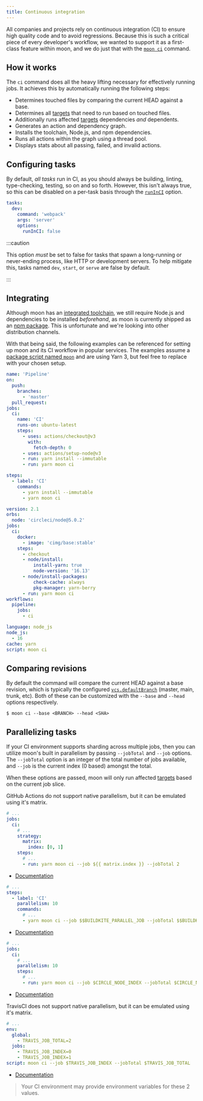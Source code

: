```yaml
---
title: Continuous integration
---
```



All companies and projects rely on continuous integration (CI) to ensure high quality code and to
avoid regressions. Because this is such a critical piece of every developer's workflow, we wanted to
support it as a first-class feature within moon, and we do just that with the
[`moon ci`](../commands/ci) command.

## How it works

The `ci` command does all the heavy lifting necessary for effectively running jobs. It achieves this
by automatically running the following steps:

- Determines touched files by comparing the current HEAD against a base.
- Determines all [targets](../concepts/target) that need to run based on touched files.
- Additionally runs affected [targets](../concepts/target) dependencies _and_ dependents.
- Generates an action and dependency graph.
- Installs the toolchain, Node.js, and npm dependencies.
- Runs all actions within the graph using a thread pool.
- Displays stats about all passing, failed, and invalid actions.

## Configuring tasks

By default, _all tasks_ run in CI, as you should always be building, linting, type-checking,
testing, so on and so forth. However, this isn't always true, so this can be disabled on a per-task
basis through the [`runInCI`](../config/project#runinci) option.

```yaml
tasks:
  dev:
    command: 'webpack'
    args: 'server'
    options:
      runInCI: false
```

:::caution

This option _must_ be set to false for tasks that spawn a long-running or never-ending process, like
HTTP or development servers. To help mitigate this, tasks named `dev`, `start`, or `serve` are false
by default.

:::

## Integrating

Although moon has an [integrated toolchain](../concepts/toolchain), we still require Node.js and
dependencies to be installed _beforehand_, as moon is currently shipped as an
[npm package](https://www.npmjs.com/package/@moonrepo/cli). This is unfortunate and we're looking
into other distribution channels.

With that being said, the following examples can be referenced for setting up moon and its CI
workflow in popular services. The examples assume a
[package script named `moon`](../install#adding-a-package-script) and are using Yarn 3, but feel
free to replace with your chosen setup.

<Tabs groupId="ci-env">
<TabItem value="github" label="GitHub">

```yaml title=".github/workflows/ci.yml"
name: 'Pipeline'
on:
  push:
    branches:
      - 'master'
  pull_request:
jobs:
  ci:
    name: 'CI'
    runs-on: ubuntu-latest
    steps:
      - uses: actions/checkout@v3
        with:
          fetch-depth: 0
      - uses: actions/setup-node@v3
      - run: yarn install --immutable
      - run: yarn moon ci
```

</TabItem>
<TabItem value="buildkite" label="Buildkite">

```yaml title=".buildkite/pipeline.yml"
steps:
  - label: 'CI'
    commands:
      - yarn install --immutable
      - yarn moon ci
```

</TabItem>
<TabItem value="circleci" label="CircleCI">

```yaml title=".circleci/config.yml"
version: 2.1
orbs:
  node: 'circleci/node@5.0.2'
jobs:
  ci:
    docker:
      - image: 'cimg/base:stable'
    steps:
      - checkout
      - node/install:
          install-yarn: true
          node-version: '16.13'
      - node/install-packages:
          check-cache: always
          pkg-manager: yarn-berry
      - run: yarn moon ci
workflows:
  pipeline:
    jobs:
      - ci
```

</TabItem>
<TabItem value="travisci" label="TravisCI">

```yaml title=".travis.yml"
language: node_js
node_js:
  - 16
cache: yarn
script: moon ci
```

</TabItem>
</Tabs>

## Comparing revisions

By default the command will compare the current HEAD against a base revision, which is typically the
configured [`vcs.defaultBranch`](../config/workspace#defaultbranch) (master, main, trunk, etc). Both
of these can be customized with the `--base` and `--head` options respectively.

```shell
$ moon ci --base <BRANCH> --head <SHA>
```

## Parallelizing tasks

If your CI environment supports sharding across multiple jobs, then you can utilize moon's built in
parallelism by passing `--jobTotal` and `--job` options. The `--jobTotal` option is an integer of
the total number of jobs available, and `--job` is the current index (0 based) amongst the total.

When these options are passed, moon will only run affected [targets](../concepts/target) based on
the current job slice.

<Tabs groupId="ci-env">
<TabItem value="github" label="GitHub">

GitHub Actions do not support native parallelism, but it can be emulated using it's matrix.

```yaml title=".github/workflows/ci.yml"
# ...
jobs:
  ci:
    # ...
    strategy:
      matrix:
        index: [0, 1]
    steps:
      # ...
      - run: yarn moon ci --job ${{ matrix.index }} --jobTotal 2
```

- [Documentation](https://docs.github.com/en/actions/using-jobs/using-a-matrix-for-your-jobs)

</TabItem>
<TabItem value="buildkite" label="Buildkite">

```yaml title=".buildkite/pipeline.yml"
# ...
steps:
  - label: 'CI'
    parallelism: 10
    commands:
      # ...
      - yarn moon ci --job $$BUILDKITE_PARALLEL_JOB --jobTotal $$BUILDKITE_PARALLEL_JOB_COUNT
```

- [Documentation](https://buildkite.com/docs/tutorials/parallel-builds#parallel-jobs)

</TabItem>
<TabItem value="circleci" label="CircleCI">

```yaml title=".circleci/config.yml"
# ...
jobs:
  ci:
    # ...
    parallelism: 10
    steps:
      # ...
      - run: yarn moon ci --job $CIRCLE_NODE_INDEX --jobTotal $CIRCLE_NODE_TOTAL
```

- [Documentation](https://circleci.com/docs/2.0/parallelism-faster-jobs/)

</TabItem>
<TabItem value="travisci" label="TravisCI">

TravisCI does not support native parallelism, but it can be emulated using it's matrix.

```yaml title=".travis.yml"
# ...
env:
  global:
    - TRAVIS_JOB_TOTAL=2
  jobs:
    - TRAVIS_JOB_INDEX=0
    - TRAVIS_JOB_INDEX=1
script: moon ci --job $TRAVIS_JOB_INDEX --jobTotal $TRAVIS_JOB_TOTAL
```

- [Documentation](https://docs.travis-ci.com/user/speeding-up-the-build/)

</TabItem>
</Tabs>

> Your CI environment may provide environment variables for these 2 values.
